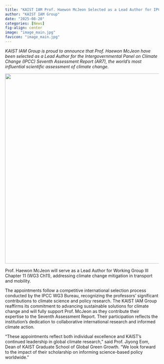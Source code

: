 ```yaml
---
title: "KAIST IAM Prof. Haewon McJeon Selected as a Lead Author for IPCC 7th Assessment Report"
author: "KAIST IAM Group"
date: "2025-08-20"
categories: [News]
fig-align: center
image: "image_main.jpg"
favicon: "image_main.jpg"
---
```


*KAIST IAM Group is proud to announce that Prof. Haewon McJeon have been selected as a Lead Author for the Intergovernmental Panel on Climate Change (IPCC) Seventh Assessment Report (AR7), the world’s most influential scientific assessment of climate change.*

![](image_main.jpg){fig-align="center" width="1000" height="620"}

Prof. Haewon McJeon will serve as a Lead Author for Working Group III Chapter 11 (WG3 Ch11), addressing climate change mitigation in transport and mobility.

The appointments follow a competitive international selection process conducted by the IPCC WG3 Bureau, recognizing the professors’ significant contributions to climate science and policy research. The KAIST IAM Group reaffirms its commitment to advancing sustainable solutions for climate change and will fully support Prof. McJeon as they contribute their expertise to the Seventh Assessment Report. Their participation reflects the institution’s dedication to collaborative international research and informed climate action.

“These appointments reflect both individual excellence and KAIST’s continued leadership in global climate research,” said Prof. Jiyong Eom, Dean of KAIST Graduate School of Global Green Growth. “We look forward to the impact of their scholarship on informing science-based policy worldwide.”
